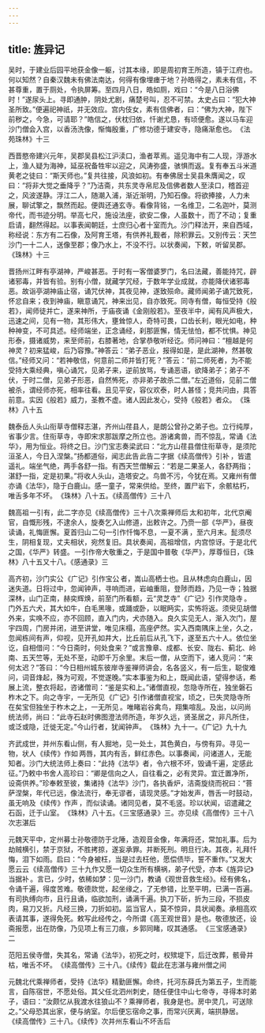 ```yaml
---
---
---
```

title: 旌异记
---



吴时，于建业后园平地获金像一躯，讨其本缘，即是周初育王所造，镇于江府也。何以知然？自秦汉魏未有佛法南达，何得有像埋瘗于地？孙皓得之，素未有信，不甚尊重，置于厕处，令执屏筹。至四月八日，皓如厕，戏曰：“今是八日浴佛时！”遂尿头上。寻即通肿，阴处尤剧，痛楚号叫，忍不可禁。太史占曰：“犯大神圣所致。”便遍祀神祇，并无效应。宫内伎女，素有信佛者，曰：“佛为大神，陛下前秽之，今急，可请耶？”皓信之，伏枕归依，忏谢尤恳，有顷便愈。遂以马车迎沙门僧会入宫，以香汤洗像，惭悔殷重，广修功德于建安寺，隐痛渐愈也。 《法苑珠林》十三 

西晋愍帝建兴元年，吴郡吴县松江沪渎口，渔者萃焉。遥见海中有二人现，浮游水上，渔人疑为海神，延巫祝备牲牢以迎之，风涛弥盛，骇惧而返。复有奉五斗米道黄老之徒曰：“斯天师也。”复共往接，风浪如初。有奉佛居士吴县朱膺闻之，叹曰：“将非大觉之垂降乎？”乃洁斋，共东灵寺帛尼及信佛者数人至渎口，稽首迎之，风波遂静。浮江二人，随潮入浦，渐近渐明，乃知石像。将欲捧接，人力未展，聊试擎之，飘然而起。便舆还通玄寺。看像背铭，一名维卫，二名迦叶，莫测帝代，而书迹分明。举高七尺，施设法座，欲安二像，人虽数十，而了不动；复重启请，翻然得起。以事表闻朝廷，士庶归心者十室而九。沙门释法开，来自西域，称经说：东方有二石像，及阿育王塔，有供养礼觐者，除积罪云。又别传云：天竺沙门一十二人，送像至郡；像乃水上，不没不行。以状奏闻，下敕，听留吴郡。 《珠林》十三 

晋扬州江畔有亭湖神，严峻甚恶。于时有一客僧婆罗门，名曰法藏，善能持咒，辟诸邪毒，并皆有验。别有小僧，就藏学咒经，于数年学业成就，亦能降伏诸邪毒恶。故诣亭湖神庙止宿，诵咒伏神，其夜见神，遂致殒命。藏师闻弟子诵咒致死，怀忿自来；夜到神庙，瞋意诵咒，神来出见，自亦致死。同寺有僧，每恒受持《般若》，闻师徒并亡，遂来神所，于庙夜诵《金刚般若》。至夜半中，闻有风声极大，迅速之间，见有一物，其形伟大，壅耸惊人，奇特可畏，口齿长利，眼光如电，种种神变，不可具述。经师端坐，正念诵经，刹那匪懈，情无怯怕，都不忧惧。神见形泰，摄诸威势，来至师前，右膝著地，合掌恭敬听经讫。师问神曰：“檀越是何神灵？初来猛峻，后乃容豫。”神答云：“弟子恶业，报得如是，是此湖神，然甚敬信。”经师又问：“若神敬信，何意前二师并皆打死？”答云：“前二师死者，为不能受持大乘经典，嗔心诵咒，见弟子来，逆前放骂，专诵恶语，欲降弟子；弟子不伏，于时二僧，见弟子形恶，自然怖死，亦非弟子故杀二僧。”左近道俗，见前二僧被杀，谓经师亦死，相率往看。且见平安，容仪欢泰，时人甚怪；竞共问由，具答前意。实因《般若》威力，圣教不虚。诸人因此发心，受持《般若》者众。 《珠林》八十五 

魏泰岳人头山衔草寺僧释志湛，齐州山荏县人，是朗公曾孙之弟子也。立行纯厚，省事少言。住衔草寺，寺即宋求那跋摩之所立也。游诸禽兽，而不惊乱，常诵《法华》，用为恒业。将终之日。沙门宝志奏梁武曰：“北方山荏县僧住衔草寺，是须陀洹圣人，今日入涅槃。”扬都道俗，闻志此告 此告二字据《续高僧传》引补 ，皆遣遥礼。端坐气绝，两手各舒一指。有西天竺僧解云：“若是二果圣人，各舒两指；湛舒一指，定是初果。”将收人头山，造塔安之。鸟兽不污，今犹在焉。又雍州有僧亦诵《法华》，隐于白鹿山。感一童子，常来供给。至终，置尸岩下，余骸枯朽，唯舌多年不坏。 《珠林》八十五。《续高僧传》三十八 

魏高祖 一引有，此二字亦见《续高僧传》三十八次乘禅师后 太和初年，北代京阉官，自慨形残，不逮余人，旋奏乞入山修道，出敕许之。乃赍一部《华严》，昼夜读诵，礼悔匪懈。夏首归山 二句一引作忏悔不息，一夏不满 ，至六月末。髭须尽生，阴相复现，丈夫相状，宛然复旧。具状奏闻，高祖增信，内宫惊讶。于是北代之国，《华严》转盛。 一引作帝大敬重之，于是国中普敬《华严》，厚尊恒日，《珠林》八十五又十八。《感通录》三 

高齐初，沙门实公 《广记》引作宝公 者，嵩山高栖士也。且从林虑向白鹿山，因迷失道。日将过中，忽闻钟声，寻响而进，岩岫重阻，登陟而趋，乃见一寺；独据深林，山门正南，赫奕辉焕，前至门所看额，云“灵芝寺” 《广记》引作灵隐寺 。门外五六犬，其大如牛，白毛黑喙，或踊或卧，以眠眄实，实怖将返。须臾见胡僧外来，实唤不应，亦不回顾，直入门内，犬亦随入。良久实见无人，渐入次门，屋宇四周，门房并闭，进至讲堂，唯见床榻，高座俨然。实入西南隅床上坐，久之，忽闻栋间有声，仰视，见开孔如井大，比丘前后从孔飞下，遂至五六十人。依位坐讫，自相借问：“今日斋时，何处食来？”或言豫章、成都、长安、陇右、蓟北、岭南、五天竺等，无处不至，动即千万余里。末后一僧，从空而下，诸人竞问：“来何太迟？”答曰：“今日相州城东彼岸寺鉴禅师讲会，名各竖义，有一后生，聪俊难问，词音烽起，殊为可观，不觉遂晚。”实本事鉴为和上，既闻此语，望得参话，希展上流，整衣将起，咨诸僧司：“鉴是实和上。”诸僧直视，忽隐寺所在，独坐磐石柞木之下。向之寺宇，一无所见 《广记》引作诸僧直视宝，顷之，已失灵隐寺所在矣宝但独坐于柞木之上，一无所见 。唯睹岩谷禽鸟，翔集喧乱。及出，以问尚统法师，尚曰：“此寺石赵时佛图澄法师所造，年岁久远，贤圣居之，非凡所住，或泛或隐，迁徙无定。”今山行者，犹闻钟声。 《珠林》九十一。《广记》九十九 

齐武成世，并州东看山侧，有人掘地，见一处土，其色黄白，与傍有异。寻见一物，状人 《续传》作如 两唇，其内有舌，鲜红赤色。以事奏闻，问诸道人，无能知者。沙门大统法师上奏曰：“此持《法华》者，令六根不坏，毁诵千遍，定感此征。”乃敕中书舍人高珍曰：“卿是信向之人，自往看之，必有灵异。宜迁置净所，设斋供养。”珍奉敕至彼，集诸持《法华》沙门，各执香炉，洁斋旋绕而祝曰：“菩萨涅槃，年代已远，像法流行，奉无谬者，请现灵感。”才始发声，唇舌一时鼓动，虽无响及 《续传》作声 ，而似读诵。诸同见者，莫不毛竖。珍以状闻，诏遣藏之石函，迁于山室。 《珠林》八十五。《三宝感通录》三。亦见续《高僧传》三十八次志湛后 

元魏天平中，定州募士孙敬德防于北陲，造观音金像，年满将还，常加礼事。后为劫贼横引，禁于京狱，不胜拷掠，遂妄承罪。并断死刑。明旦行决。其夜，礼拜忏悔，泪下如雨。启曰：“今身被枉，当是过去枉他，愿偿债毕，誓不重作。”又发大愿云云 《续高僧传》三十九作又愿一切众生所有横祸，弟子代受，亦本《旌异记》当据补 。言已，少时，依稀如梦：见一沙门，教诵《观世音救生经》。经有佛名，令诵千遍，得度苦难。敬德欻觉，起坐缘之，了无参错，比至平明，已满一百遍。有司执缚向市，且行且诵，临欲加刑，诵满千遍。执刀下斫，折为三段，不损皮肉，易刀又折。凡经三换，刀折如初。监当官人，莫不惊异，具状闻奏。承相高欢表请其事，遂得免死。敕写此经传之，今所谓《高王观世音》是也。敬德放还，设斋报愿，出在防像，乃见项上有三刀痕，乡郭同睹，叹其通感。 《三宝感通录》二 

范阳五侯寺僧，失其名，常诵《法华》，初死之时，权殡堤下，后迁改葬，骸骨并枯，唯舌不坏。 《续高僧传》三十八。《续传》载此在志湛与雍州僧之间 

元魏北代乘禅师者，受持《法华》精勤匪懈。命终，托河东薛氏为第五子，生而能言，自陈宿世，不愿处俗。其父任北泗州刺史，随任便住中山七帝寺，寻得本时弟子，语曰：“汝颇忆从我渡水往狼山不？乘禅师者，我身是也。房中灵几，可送除之。”父母恐其出家，便与纳室。尔后便忘宿命之事，而常兴厌离，端拱静居。 《续高僧传》三十八。《续传》次并州东看山不坏舌后